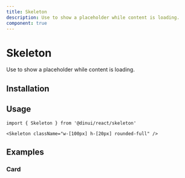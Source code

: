 ```yaml
---
title: Skeleton
description: Use to show a placeholder while content is loading.
component: true
---
```


# Skeleton

Use to show a placeholder while content is loading.


<Example path="ui/skeleton-demo" />

## Installation


<ComponentInstallationGuide path="ui/skeleton" />

## Usage

```tsx
import { Skeleton } from '@dinui/react/skeleton'
```

```tsx
<Skeleton className="w-[100px] h-[20px] rounded-full" />
```

## Examples

### Card

<Example path="ui/skeleton-card" />
